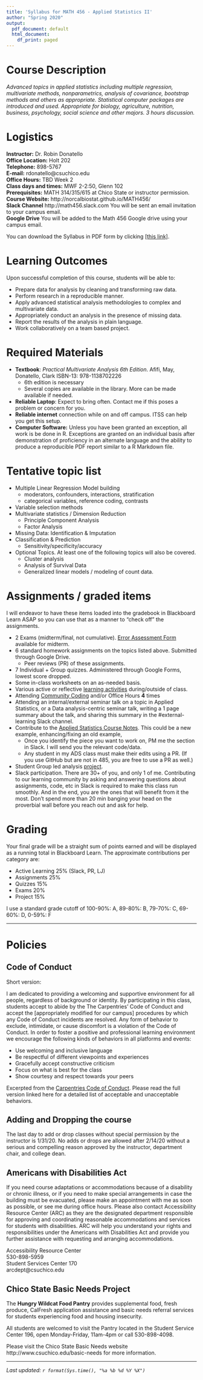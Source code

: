 ```yaml
---
title: 'Syllabus for MATH 456 - Applied Statistics II'
author: "Spring 2020"
output:
  pdf_document: default
  html_document:
    df_print: paged
---
```


# Course Description
_Advanced topics in applied statistics including multiple regression, multivariate methods, nonparametrics, analysis of covariance, bootstrap methods and others as appropriate. Statistical computer packages are introduced and used. Appropriate for biology, agriculture, nutrition, business, psychology, social science and other majors. 3 hours discussion._

# Logistics

**Instructor:** Dr. Robin Donatello  
**Office Location:** Holt 202  
**Telephone:** 898-5767    
**E-mail:** rdonatello@csuchico.edu    
**Office Hours:** TBD Week 2  
**Class days and times:** MWF 2-2:50, Glenn 102   
**Prerequisites:** MATH 314/315/615 at Chico State or instructor permission.  
**Course Website:** http://norcalbiostat.github.io/MATH456/  
**Slack Channel**  http://math456.slack.com  You will be sent an email invitation to your campus email.   
**Google Drive**  You will be added to the Math 456 Google drive using your campus email. 


You can download the Syllabus in PDF form by clicking [[this link]](syllabus_456_S20.pdf).

# Learning Outcomes
Upon successful completion of this course, students will be able to:  

* Prepare data for analysis by cleaning and transforming raw data. 
* Perform research in a reproducible manner. 
* Apply advanced statistical analysis methodologies to complex and multivariate data. 
* Appropriately conduct an analysis in the presence of missing data. 
* Report the results of the analysis in plain language. 
* Work collaboratively on a team based project. 


# Required Materials
* **Textbook**: _Practical Multivariate Analysis 6th Edition_. Afifi, May, Donatello, Clark ISBN-13: 978-1138702226 
  - 6th edition is necessary
  - Several copies are available in the library. More can be made available if needed. 
* **Reliable Laptop**: Expect to bring often. Contact me if this poses a problem or concern for you. 
* **Reliable internet** connection while on and off campus. ITSS can help you get this setup. 
* **Computer Software:** Unless you have been granted an exception, all work is be done in R. Exceptions are granted on an individual basis after demonstration of proficiency in an alternate language and the ability to produce a reproducible PDF report similar to a R Markdown file.

# Tentative topic list

* Multiple Linear Regression Model building 
    - moderators, confounders, interactions, stratification
    - categorical variables, reference coding, contrasts
* Variable selection methods
* Multivariate statistics / Dimension Reduction
    - Principle Component Analysis
    - Factor Analysis
* Missing Data: Identification & Imputation
* Classification & Prediction
    - Sensitivity/specificity/accuracy
* Optional Topics. At least one of the following topics will also be covered. 
    - Cluster analysis
    - Analysis of Survival Data
    - Generalized linear models / modeling of count data. 


# Assignments / graded items
I will endeavor to have these items loaded into the gradebook in Blackboard Learn ASAP so you can use that as a manner to "check off" the assignments. 

* 2 Exams (midterm/final, not cumulative). [Error Assessment Form](notes/Analyzing exam errors.pdf) available for midterm. 
* 6 standard homework assignments on the topics listed above. Submitted through Google Drive. 
    - Peer reviews (PR) of these assignments. 
* 7 Individual + Group quizzes. Administered through Google Forms, lowest score dropped. 
* Some in-class worksheets on an as-needed basis. 
* Various active or reflective [learning activities](learning_tools.html) during/outside of class.
* Attending [Community Coding](http://bit.ly/cc_hours.html) and/or Office Hours **4** times
* Attending an internal/external seminar talk on a topic in Applied Statistics, or a Data analysis-centric seminar talk, writing a 1 page summary about the talk, and sharing this summary in the #external-learning Slack channel.
* Contribute to the [Applied Statistics Course Notes](https://norcalbiostat.github.io/AppliedStatistics_notes/). This could be a new example, enhancing/fixing an old example, 
    - Once you identify the piece you want to work on, PM me the section in Slack. I will send you the relevant code/data. 
    - Any student in my ADS class must make their edits using a PR. (If you use GitHub but are not in 485, you are free to use a PR as well.)
* Student Group led analysis [project](project.html). 
* Slack participation. There are 30+ of you, and only 1 of me. Contributing to our learning community by asking and answering questions about assignments, code, etc in Slack is required to make this class run smoothly. And in the end, you are the ones that will benefit from it the most. Don't spend more than 20 min banging your head on the proverbial wall before you reach out and ask for help. 


# Grading

Your final grade will be a straight sum of points earned and will be displayed as a running total in Blackboard Learn. The approximate contributions per category are: 

* Active Learning 25% (Slack, PR, LJ)
* Assignments 25%
* Quizzes 15%
* Exams 20%
* Project 15% 

I use a standard grade cutoff of 100-90%: A, 89-80%: B, 79-70%: C, 69-60%: D, 0-59%: F  

----

# Policies

## Code of Conduct

Short version:

I am dedicated to providing a welcoming and supportive environment for all people, regardless of background or identity. By participating in this class, students accept to abide by the The Carpentries’ Code of Conduct and accept the [appropriately modified for our campus] procedures by which any Code of Conduct incidents are resolved. Any form of behavior to exclude, intimidate, or cause discomfort is a violation of the Code of Conduct. In order to foster a positive and professional learning environment we encourage the following kinds of behaviors in all platforms and events:


* Use welcoming and inclusive language
* Be respectful of different viewpoints and experiences
* Gracefully accept constructive criticism
* Focus on what is best for the class
* Show courtesy and respect towards your peers

Excerpted from the [Carpentries Code of Conduct](https://docs.carpentries.org/topic_folders/policies/code-of-conduct.html). Please read the full version linked here for a detailed list of acceptable and unacceptable behaviors. 


## Adding and Dropping the course
The last day to add or drop classes without special permission by the instructor is 1/31/20. No adds or drops are allowed after 2/14/20 without a serious and compelling reason approved by the instructor, department chair, and college dean.

## Americans with Disabilities Act

If you need course adaptations or accommodations because of a disability or chronic illness,  or if you need to make special arrangements in case the building must be evacuated, please make an appointment with me as soon as possible, or see me during office hours. Please also contact Accessibility Resource Center (ARC) as they are the designated department responsible for approving and coordinating reasonable accommodations and services for students with disabilities. ARC will help you understand your rights and responsibilities under the Americans with Disabilities Act and provide you further assistance with requesting and arranging accommodations.

Accessibility Resource Center  
530-898-5959   
Student Services Center 170  
arcdept@csuchico.edu  


## Chico State Basic Needs Project

The **Hungry Wildcat Food Pantry** provides supplemental food, fresh produce, CalFresh application assistance and basic needs referral services for students experiencing food and housing insecurity.

All students are welcomed to visit the Pantry located in the Student Service Center 196, open Monday-Friday, 11am-4pm or call 530-898-4098. 

Please visit the Chico State Basic Needs website http://www.csuchico.edu/basic-needs for more information.

-----

_Last updated: `r format(Sys.time(), "%a %b %d %Y %X")`_

    
    
